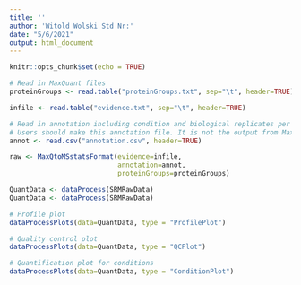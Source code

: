 ```yaml
---
title: ''
author: 'Witold Wolski Std Nr:'
date: "5/6/2021"
output: html_document
---
```


```r
knitr::opts_chunk$set(echo = TRUE)
```

```r
# Read in MaxQuant files
proteinGroups <- read.table("proteinGroups.txt", sep="\t", header=TRUE)

infile <- read.table("evidence.txt", sep="\t", header=TRUE)

# Read in annotation including condition and biological replicates per run.
# Users should make this annotation file. It is not the output from MaxQuant.
annot <- read.csv("annotation.csv", header=TRUE)

raw <- MaxQtoMSstatsFormat(evidence=infile, 
                           annotation=annot, 
                           proteinGroups=proteinGroups)
```


```r
QuantData <- dataProcess(SRMRawData)
QuantData <- dataProcess(SRMRawData)

# Profile plot
dataProcessPlots(data=QuantData, type = "ProfilePlot")

# Quality control plot 
dataProcessPlots(data=QuantData, type = "QCPlot") 

# Quantification plot for conditions
dataProcessPlots(data=QuantData, type = "ConditionPlot")
```
